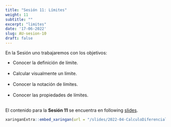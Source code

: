 ```yaml
---
title: "Sesión 11: Límites"
weight: 11
subtitle: ""
excerpt: "limites"
date: '17-06-2022'
slug: AU-sesion-10
draft: false
---
```


En la Sesión uno trabajaremos con los objetivos:

 * Conocer la definición de límite. <br/> <br/>
 * Calcular visualmente un límite. <br/> <br/>
 * Conocer la notación de límites. <br/><br/>
 * Conocer las propiedades de límites. <br/><br/>

 
El contenido para la **Sesión 11** se encuentra en following [slides](/slides/2022-04-CalculoDiferencial/AU-sesion-11).

```r
xaringanExtra::embed_xaringan(url = "/slides/2022-04-CalculoDiferencial/AU-sesion-11", ratio = "4:3")
```